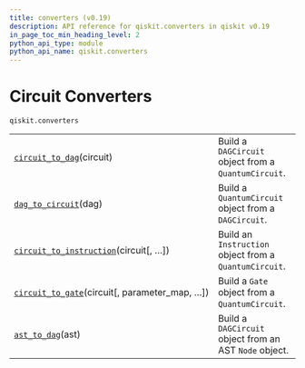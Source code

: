 ```yaml
---
title: converters (v0.19)
description: API reference for qiskit.converters in qiskit v0.19
in_page_toc_min_heading_level: 2
python_api_type: module
python_api_name: qiskit.converters
---
```


<span id="module-qiskit.converters" />

<span id="qiskit-converters" />

<span id="circuit-converters-qiskit-converters" />

# Circuit Converters

`qiskit.converters`

|                                                                                                                                |                                                        |
| ------------------------------------------------------------------------------------------------------------------------------ | ------------------------------------------------------ |
| [`circuit_to_dag`](qiskit.converters.circuit_to_dag "qiskit.converters.circuit_to_dag")(circuit)                               | Build a `DAGCircuit` object from a `QuantumCircuit`.   |
| [`dag_to_circuit`](qiskit.converters.dag_to_circuit "qiskit.converters.dag_to_circuit")(dag)                                   | Build a `QuantumCircuit` object from a `DAGCircuit`.   |
| [`circuit_to_instruction`](qiskit.converters.circuit_to_instruction "qiskit.converters.circuit_to_instruction")(circuit\[, …]) | Build an `Instruction` object from a `QuantumCircuit`. |
| [`circuit_to_gate`](qiskit.converters.circuit_to_gate "qiskit.converters.circuit_to_gate")(circuit\[, parameter\_map, …])      | Build a `Gate` object from a `QuantumCircuit`.         |
| [`ast_to_dag`](qiskit.converters.ast_to_dag "qiskit.converters.ast_to_dag")(ast)                                               | Build a `DAGCircuit` object from an AST `Node` object. |

